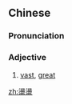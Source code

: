 {{also|荡荡}}
==Chinese==
{{zh-forms|s=荡荡}}

===Pronunciation===
{{zh-pron
|m=dàngdàng
|cat=a
}}

===Adjective===
{{zh-adj}}

# [[vast]], [[great]]

[[zh:盪盪]]